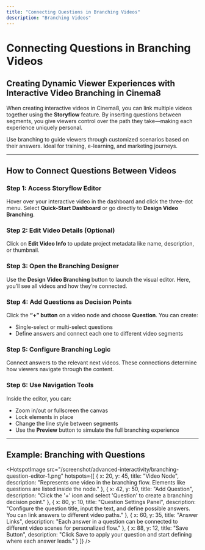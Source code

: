 ```yaml
---
title: "Connecting Questions in Branching Videos"
description: "Branching Videos"
---
```



# Connecting Questions in Branching Videos

## Creating Dynamic Viewer Experiences with Interactive Video Branching in Cinema8

When creating interactive videos in Cinema8, you can link multiple videos together using the **Storyflow** feature. By inserting questions between segments, you give viewers control over the path they take—making each experience uniquely personal.

<Callout type="info">
Use branching to guide viewers through customized scenarios based on their answers. Ideal for training, e-learning, and marketing journeys.
</Callout>

---

## How to Connect Questions Between Videos

<Steps>

### Step 1: Access Storyflow Editor  
Hover over your interactive video in the dashboard and click the three-dot menu. Select **Quick-Start Dashboard** or go directly to **Design Video Branching**.

### Step 2: Edit Video Details (Optional)  
Click on **Edit Video Info** to update project metadata like name, description, or thumbnail.

### Step 3: Open the Branching Designer  
Use the **Design Video Branching** button to launch the visual editor. Here, you’ll see all videos and how they’re connected.

### Step 4: Add Questions as Decision Points  
Click the **“+” button** on a video node and choose **Question**. You can create:
- Single-select or multi-select questions
- Define answers and connect each one to different video segments

### Step 5: Configure Branching Logic  
Connect answers to the relevant next videos. These connections determine how viewers navigate through the content.

### Step 6: Use Navigation Tools  
Inside the editor, you can:
- Zoom in/out or fullscreen the canvas  
- Lock elements in place  
- Change the line style between segments  
- Use the **Preview** button to simulate the full branching experience

</Steps>

---

## Example: Branching with Questions

<HotspotImage 
  src="/screenshot/advanced-interactivity/branching-question-editor-1.png"
  hotspots={[
    {
      x: 20,
      y: 45,
      title: "Video Node",
      description: "Represents one video in the branching flow. Elements like questions are listed inside the node."
    },
    {
      x: 42,
      y: 50,
      title: "Add Question",
      description: "Click the '+' icon and select 'Question' to create a branching decision point."
    },
    {
      x: 80,
      y: 10,
      title: "Question Settings Panel",
      description: "Configure the question title, input the text, and define possible answers. You can link answers to different video paths."
    },
    {
      x: 60,
      y: 35,
      title: "Answer Links",
      description: "Each answer in a question can be connected to different video scenes for personalized flow."
    },
    {
      x: 88,
      y: 12,
      title: "Save Button",
      description: "Click Save to apply your question and start defining where each answer leads."
    }
  ]}
/>
